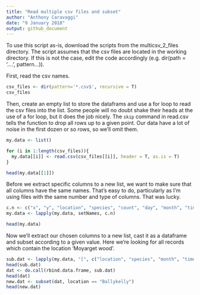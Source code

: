 ```yaml
---
title: "Read multiple csv files and subset"
author: "Anthony Caravaggi"
date: "9 January 2018"
output: github_document
---
```

To use this script as-is, download the scripts from the multicsv_2_files directory. The script assumes that the csv files are located in the working directory. If this is not the case, edit the code accordingly (e.g. dir(path = '....', pattern...)).

First, read the csv names.

```r
csv_files <- dir(pattern='*.csv$', recursive = T)
csv_files
```

Then, create an empty list to store the dataframs and use a for loop to read the csv files into the list. Some people will no doubt shake their heads at the use of a for loop, but it does the job nicely. The `skip` command in read.csv tells the function to drop all rows up to a given point. Our data have a lot of noise in the first dozen or so rows, so we'll omit them. 

```r
my.data <- list()

for (i in 1:length(csv_files)){
  my.data[[i]] <- read.csv(csv_files[[i]], header = T, as.is = T)
}

head(my.data[[1]])
```

Before we extract specific columns to a new list, we want to make sure that all columns have the same names. That's easy to do, particularly as I'm using files with the same number and type of columns. That was lucky. 

```r
c.n <- c("x", "y", "location", "species", "count", "day", "month", "time", "time.period", "year")
my.data <- lapply(my.data, setNames, c.n)

head(my.data)
```

Now we'll extract our chosen columns to a new list, cast it as a dataframe and subset according to a given value. Here we're looking for all records which contain the location 'Moyarget wood'.

```r
sub.dat <- lapply(my.data, "[", c("location", "species", "month", "time", "x", "y"))
head(sub.dat)
dat <- do.call(rbind.data.frame, sub.dat)
head(dat)
new.dat <- subset(dat, location == "Ballykelly")
head(new.dat)
```
